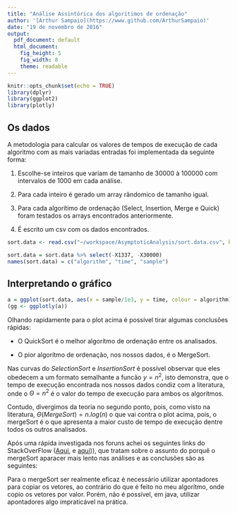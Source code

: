 ```yaml
---
title: "Análise Assintórica dos algorítimos de ordenação"
author: '[Arthur Sampaio](https://www.github.com/ArthurSampaio)'
date: "19 de novembro de 2016"
output:
  pdf_document: default
  html_document:
    fig_height: 5
    fig_width: 8
    theme: readable
---
```


```r
knitr::opts_chunk$set(echo = TRUE)
library(dplyr)
library(ggplot2)
library(plotly)
```

## Os dados

A metodologia para calcular os valores de tempos de execução de cada algoritmo com as mais variadas entradas foi implementada da seguinte forma:

1. Escolhe-se inteiros que variam de tamanho de 30000 à 100000 com intervalos de 1000 em cada análise. 

2. Para cada inteiro é gerado um array rândomico de tamanho igual.

3. Para cada algorítimo de ordenação (Select, Insertion, Merge e Quick) foram testados os arrays encontrados anteriormente. 

4. É escrito um csv com os dados encontrados. 

```r
sort.data <- read.csv("~/workspace/AsymptoticAnalysis/sort.data.csv", header=T)

sort.data = sort.data %>% select(-X1337, -X30000)
names(sort.data) = c("algorithm", "time", "sample")

```

## Interpretando o gráfico

```r
a = ggplot(sort.data, aes(x = sample/1e3, y = time, colour = algorithm)) + geom_line() + labs(title = "Análise Assintótica", x = "Tamanho do input (em mil unidades)", y = "Tempo de Execução")
(gg <- ggplotly(a))

```


Olhando rapidamente para o plot acima é possível tirar algumas conclusões rápidas: 

* O QuickSort é o melhor algorítmo de ordenação entre os analisados. 

* O pior algorítmo de ordenação, nos nossos dados, é o MergeSort. 

Nas curvas do _SelectionSort_ e _InsertionSort_ é possível observar que eles obedecem a um formato semalhante a funcão $y = n^{2}$, isto demonstra, que o tempo de execução encontrada nos nossos dados condiz com a literatura, onde o $\Theta = n^{2}$ é o valor do tempo de execução para ambos os algorítmos. 

Contudo, divergimos da teoria no segundo ponto, pois, como visto na literatura, $\Theta(MergeSort) = n.log(n)$ o que vai contra o plot acima, pois, o mergeSort é o que apresenta a maior custo de tempo de execução dentre todos os outros analisados. 

Após uma rápida investigada nos foruns achei os seguintes links do StackOverFlow ([Aqui](http://stackoverflow.com/questions/34549584/why-is-my-mergesort-shellsort-slower-than-insertion-sort), e [aqui](http://stackoverflow.com/questions/19329425/why-is-my-merge-sort-code-slower-than-insertion-sort))), que tratam sobre o assunto do porquê o mergeSort aparacer mais lento nas análises e as conclusões são as seguintes:

Para o mergeSort ser realmente eficaz é necessário utilizar apontadores para copiar os vetores, ao contrário do que é feito no meu algorítmo, onde copio os vetores por valor. Porém, não é possível, em java, utilizar apontadores algo impraticável na prática. 








